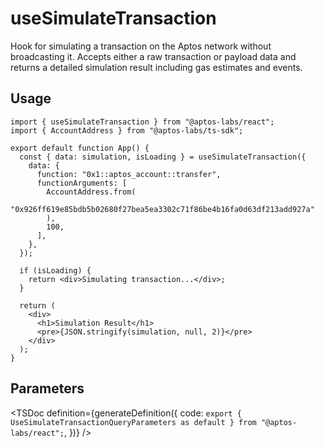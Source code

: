 
# useSimulateTransaction

Hook for simulating a transaction on the Aptos network without broadcasting it. Accepts either a raw transaction or payload data and returns a detailed simulation result including gas estimates and events.

## Usage

```tsx
import { useSimulateTransaction } from "@aptos-labs/react";
import { AccountAddress } from "@aptos-labs/ts-sdk";

export default function App() {
  const { data: simulation, isLoading } = useSimulateTransaction({
    data: {
      function: "0x1::aptos_account::transfer",
      functionArguments: [
        AccountAddress.from(
          "0x926ff619e85bdb5b02680f27bea5ea3302c71f86be4b16fa0d63df213add927a"
        ),
        100,
      ],
    },
  });

  if (isLoading) {
    return <div>Simulating transaction...</div>;
  }

  return (
    <div>
      <h1>Simulation Result</h1>
      <pre>{JSON.stringify(simulation, null, 2)}</pre>
    </div>
  );
}
```

## Parameters

<TSDoc
  definition={generateDefinition({
    code: `export { UseSimulateTransactionQueryParameters as default } from "@aptos-labs/react";`,
  })}
/>
